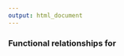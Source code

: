 ---
output: html_document
---

### Functional relationships for <script type='math/tex'>T \sim LOGNOR(\mu,\sigma),\;\;T\in[0,\infty)</script>

$$
\begin{aligned}
f(t|\mu,\sigma)&=\frac{1}{\sigma}\phi_{nor}\left(\frac{\log(t)-\mu}{\sigma}\right)\\\\\\\\
F(t|\mu,\sigma)&=\Phi_{nor}\left(\frac{\log(t)-\mu}{\sigma}\right)\\\\\\\\
h(t|\mu,\sigma)&=\frac{f(t|\mu,\sigma)}{1-F(t|\mu,\sigma)}\\\\\\\\
t_{p}&=\exp\left[\mu+\Phi^{-1}_{nor}(p)\sigma\right], \;\;\;\;\;\;\;\;\text{where}\;\Phi^{-1}_{nor}(p)=z_p\\\\\\\\
E[T]&=\exp(\mu+0.5\sigma^2)\\\\\\\\
Var[T]&=\exp(2\mu+\sigma^2)(\exp(\sigma^2)-1)
\end{aligned}
$$

